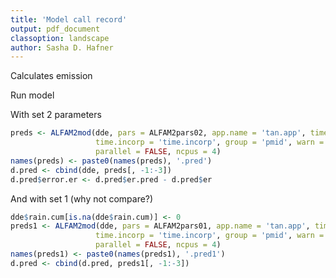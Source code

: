 ```yaml
---
title: 'Model call record'
output: pdf_document
classoption: landscape
author: Sasha D. Hafner
---
```


Calculates emission

Run model 

With set 2 parameters

```r
preds <- ALFAM2mod(dde, pars = ALFAM2pars02, app.name = 'tan.app', time.name = 'ct', 
                   time.incorp = 'time.incorp', group = 'pmid', warn = TRUE, prep = TRUE, 
                   parallel = FALSE, ncpus = 4)
names(preds) <- paste0(names(preds), '.pred')
d.pred <- cbind(dde, preds[, -1:-3])
d.pred$error.er <- d.pred$er.pred - d.pred$er
```

And with set 1 (why not compare?)

```r
dde$rain.cum[is.na(dde$rain.cum)] <- 0
preds1 <- ALFAM2mod(dde, pars = ALFAM2pars01, app.name = 'tan.app', time.name = 'ct', 
                   time.incorp = 'time.incorp', group = 'pmid', warn = TRUE, prep = TRUE, 
                   parallel = FALSE, ncpus = 4)
names(preds1) <- paste0(names(preds1), '.pred1')
d.pred <- cbind(d.pred, preds1[, -1:-3])
```
